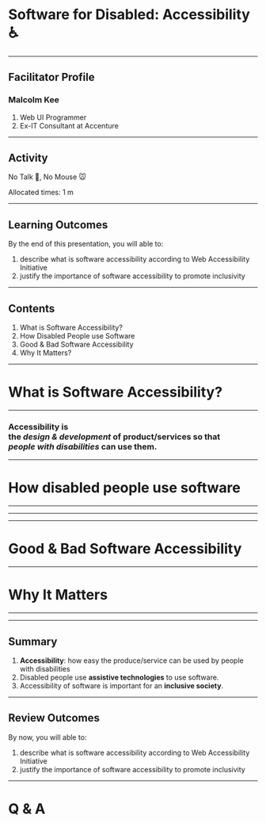 

# Software for Disabled: Accessibility ♿

---

<ContentSlide>

## Facilitator Profile

### Malcolm Kee

1. Web UI Programmer
1. Ex-IT Consultant at Accenture

</ContentSlide>

---

## Activity

No Talk 🙊, No Mouse 🐭

<Notes>Allocated times: 1 m</Notes>

---

<ContentSlide>

## Learning Outcomes

By the end of this presentation, you will able to:

1. describe what is software accessibility according to Web Accessibility Initiative
1. justify the importance of software accessibility to promote inclusivity

</ContentSlide>

---

<ContentSlide>

## Contents

1. What is Software Accessibility?
1. How Disabled People use Software
1. Good & Bad Software Accessibility
1. Why It Matters?

</ContentSlide>

---

<BlackBg>

# What is Software Accessibility?

</BlackBg>

---

### Accessibility is <br />the _design & development_ of product/services so that <br /> _people with disabilities_ can use them.

---

<BlackBg>

# How disabled people use software

</BlackBg>

---

<FullScreen>
  <Flex alignItems="center" justifyContent="center">
    <Box>
      <ScreenReader />
    </Box>
  </Flex>
</FullScreen>

---

<FullScreen>
  <Flex alignItems="center" justifyContent="center">
    <Box>
      <MouseStick />
    </Box>
  </Flex>
</FullScreen>

---

<BlackBg>

# Good & Bad Software Accessibility

</BlackBg>

---

<BlackBg>

# Why It Matters

</BlackBg>

---

<MsVideo />

---

<ContentSlide>

## Summary

1. **Accessibility**: how easy the produce/service can be used by people with disabilities
2. Disabled people use **assistive technologies** to use software.
3. Accessibility of software is important for an **inclusive society**.

</ContentSlide>

---

<ContentSlide>

## Review Outcomes

By now, you will able to:

1. describe what is software accessibility according to Web Accessibility Initiative
1. justify the importance of software accessibility to promote inclusivity

</ContentSlide>

---

<BlackBg>

# Q & A

</BlackBg>
